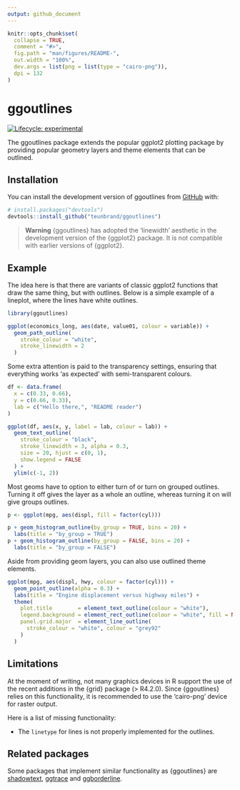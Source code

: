 ```yaml
---
output: github_document
---
```


<!-- README.md is generated from README.Rmd. Please edit that file -->

```r
knitr::opts_chunk$set(
  collapse = TRUE,
  comment = "#>",
  fig.path = "man/figures/README-",
  out.width = "100%",
  dev.args = list(png = list(type = "cairo-png")),
  dpi = 132
)
```

# ggoutlines

<!-- badges: start -->
[![Lifecycle: experimental](https://img.shields.io/badge/lifecycle-experimental-orange.svg)](https://lifecycle.r-lib.org/articles/stages.html#experimental)
<!-- badges: end -->

The ggoutlines package extends the popular ggplot2 plotting package by providing popular geometry layers and theme elements that can be outlined. 

## Installation

You can install the development version of ggoutlines from [GitHub](https://github.com/) with:

``` r
# install.packages("devtools")
devtools::install_github("teunbrand/ggoutlines")
```

> **Warning**
> {ggoutlines} has adopted the 'linewidth' aesthetic in the development version of the {ggplot2} package. It is not compatible with earlier versions of {ggplot2}.

## Example

The idea here is that there are variants of classic ggplot2 functions that draw the same thing, but with outlines. Below is a simple example of a lineplot, where the lines have white outlines.

```r
library(ggoutlines)

ggplot(economics_long, aes(date, value01, colour = variable)) +
  geom_path_outline(
    stroke_colour = "white",
    stroke_linewidth = 2
  )
```

Some extra attention is paid to the transparency settings, ensuring that everything works 'as expected' with semi-transparent colours.

```r
df <- data.frame(
  x = c(0.33, 0.66),
  y = c(0.66, 0.33),
  lab = c("Hello there,", "README reader")
)

ggplot(df, aes(x, y, label = lab, colour = lab)) +
  geom_text_outline(
    stroke_colour = "black",
    stroke_linewidth = 3, alpha = 0.3,
    size = 20, hjust = c(0, 1),
    show.legend = FALSE
  ) +
  ylim(c(-1, 2))
```

Most geoms have to option to either turn of or turn on grouped outlines. Turning it off gives the layer as a whole an outline, whereas turning it on will give groups outlines.

```r
p <- ggplot(mpg, aes(displ, fill = factor(cyl)))

p + geom_histogram_outline(by_group = TRUE, bins = 20) +
  labs(title = "by_group = TRUE")
p + geom_histogram_outline(by_group = FALSE, bins = 20) +
  labs(title = "by_group = FALSE")
```

Aside from providing geom layers, you can also use outlined theme elements.

```r
ggplot(mpg, aes(displ, hwy, colour = factor(cyl))) +
  geom_point_outline(alpha = 0.3) +
  labs(title = "Engine displacement versus highway miles") +
  theme(
    plot.title        = element_text_outline(colour = "white"),
    legend.background = element_rect_outline(colour = "white", fill = NA),
    panel.grid.major  = element_line_outline(
      stroke_colour = "white", colour = "grey92"
    )
  )
```

## Limitations

At the moment of writing, not many graphics devices in R support the use of the recent additions in the {grid} package (> R4.2.0). Since {ggoutlines} relies on this functionality, it is recommended to use the 'cairo-png' device for raster output.

Here is a list of missing functionality:

* The `linetype` for lines is not properly implemented for the outlines.

## Related packages

Some packages that implement similar functionality as {ggoutlines} are [shadowtext](https://github.com/GuangchuangYu/shadowtext), [ggtrace](https://github.com/rnabioco/ggtrace) and [ggborderline](https://wurli.github.io/ggborderline/).
